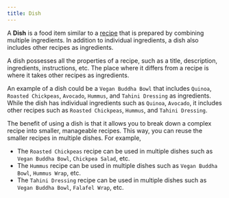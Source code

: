 ```yaml
---
title: Dish
---
```


A **Dish** is a food item similar to a [recipe](/guides/recipe) that is prepared by combining multiple ingredients. In addition to individual ingredients, a dish also includes other recipes as ingredients.

A dish possesses all the properties of a recipe, such as a title, description, ingredients, instructions, etc. The place where it differs from a recipe is where it takes other recipes as ingredients.

An example of a dish could be a `Vegan Buddha Bowl` that includes `Quinoa`, `Roasted Chickpeas`, `Avocado`, `Hummus`, and `Tahini Dressing` as ingredients. While the dish has individual ingredients such as `Quinoa`, `Avocado`, it includes other recipes such as `Roasted Chickpeas`, `Hummus`, and `Tahini Dressing`.

The benefit of using a dish is that it allows you to break down a complex recipe into smaller, manageable recipes. This way, you can reuse the smaller recipes in multiple dishes. For example,

- The `Roasted Chickpeas` recipe can be used in multiple dishes such as `Vegan Buddha Bowl`, `Chickpea Salad`, etc.
- The `Hummus` recipe can be used in multiple dishes such as `Vegan Buddha Bowl`, `Hummus Wrap`, etc.
- The `Tahini Dressing` recipe can be used in multiple dishes such as `Vegan Buddha Bowl`, `Falafel Wrap`, etc.
